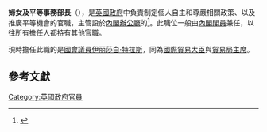 {{NoteTA|G1=PoliticiansUK|G2=UK Places}}
{{Infobox official post
| post = <br>婦女及平等事務部長<Br><Small>Minister for Women and Equalities</small>
| body = [[联合王国|联合王国]]
| flag = 
| flagsize = 
| flagcaption = 
| insignia = Royal Coat of Arms of the United Kingdom (HM Government).svg
| insigniacaption = [[英國政府|英國政府]]的[[英国皇家徽章|皇家徽章]]
| department = [[英國內閣辦公廳|內閣辦公廳]]{{le|政府平等事務部|Government Equalities Office}}
| image = Official portrait of Elizabeth Truss.jpg
| incumbent = [[伊丽莎白·特拉斯|伊丽莎白·特拉斯]]
| incumbentsince = {{startdate|2019|9|10}}
| style =
| residence = 
| nominator = 
| status =
| seat = [[西敏|西敏]]
| member_of =
| appointer = [[英国君主|英国君主]]
| appointer_qualified = （在諮詢[[英国首相|英揆]]後）
| reports_to =
| termlength = [[等候女皇發落#官员任命|由女王陛下酌情決定]]
| first = [[夏雅雯|夏雅雯]]<br>{{small|時為 婦女事務部長}}
| formation = *婦女事務部長{{small|（1997年5月3日）}}
*婦女及平等事務部長{{small|（2010年5月12日）}}
| deputy = 
| salary = 
| website = {{url|https://www.gov.uk/government/organisations/government-equalities-office|www.gov.uk/}}
}}
{{PoliticsUK}}

'''婦女及平等事務部長'''（{{lang-en|Minister for Women and Equalities}}），是[[英國政府|英國政府]]中負責制定個人自主和尊嚴相關政策、以及推廣平等機會的官職，主管設於[[英國內閣辦公廳|內閣辦公廳]]的{{le|政府平等事務部|Government Equalities Office}}<ref>{{cite web|url=https://www.gov.uk/government/ministers/minister-for-women-and-equalities--3|title=Minister for Women and Equalities|website=GOV.UK|language=en|access-date=2020-10-15|archive-date=2020-12-28|archive-url=https://web.archive.org/web/20201228155808/https://www.gov.uk/government/ministers/minister-for-women-and-equalities--3|dead-url=no}}</ref>。此職位一般由[[英国内阁|內閣閣員]]兼任，以往所有擔任人都持有其他官職。

現時擔任此職的是[[國會議員_(英國)|國會議員]][[伊丽莎白·特拉斯|伊丽莎白·特拉斯]]，同為[[國際貿易大臣|國際貿易大臣]]與[[貿易局主席|貿易局主席]]。

== 參考文獻 ==
{{reflist|2}}

{{英國內閣大臣}}

[[Category:英國政府官員|Category:英國政府官員]]